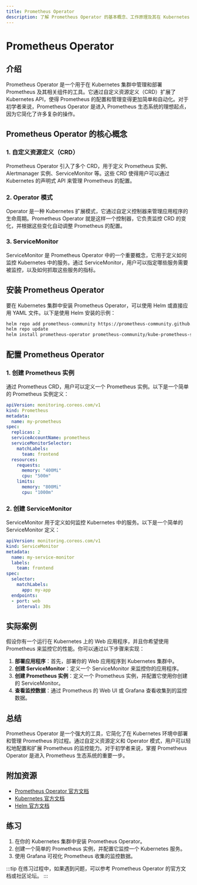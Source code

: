 ```yaml
---
title: Prometheus Operator
description: 了解 Prometheus Operator 的基本概念、工作原理及其在 Kubernetes 环境中的实际应用。
---
```


# Prometheus Operator

## 介绍

Prometheus Operator 是一个用于在 Kubernetes 集群中管理和部署 Prometheus 及其相关组件的工具。它通过自定义资源定义（CRD）扩展了 Kubernetes API，使得 Prometheus 的配置和管理变得更加简单和自动化。对于初学者来说，Prometheus Operator 是进入 Prometheus 生态系统的理想起点，因为它简化了许多复杂的操作。

## Prometheus Operator 的核心概念

### 1. 自定义资源定义（CRD）

Prometheus Operator 引入了多个 CRD，用于定义 Prometheus 实例、Alertmanager 实例、ServiceMonitor 等。这些 CRD 使得用户可以通过 Kubernetes 的声明式 API 来管理 Prometheus 的配置。

### 2. Operator 模式

Operator 是一种 Kubernetes 扩展模式，它通过自定义控制器来管理应用程序的生命周期。Prometheus Operator 就是这样一个控制器，它负责监控 CRD 的变化，并根据这些变化自动调整 Prometheus 的配置。

### 3. ServiceMonitor

ServiceMonitor 是 Prometheus Operator 中的一个重要概念，它用于定义如何监控 Kubernetes 中的服务。通过 ServiceMonitor，用户可以指定哪些服务需要被监控，以及如何抓取这些服务的指标。

## 安装 Prometheus Operator

要在 Kubernetes 集群中安装 Prometheus Operator，可以使用 Helm 或直接应用 YAML 文件。以下是使用 Helm 安装的示例：

```bash
helm repo add prometheus-community https://prometheus-community.github.io/helm-charts
helm repo update
helm install prometheus-operator prometheus-community/kube-prometheus-stack
```

## 配置 Prometheus Operator

### 1. 创建 Prometheus 实例

通过 Prometheus CRD，用户可以定义一个 Prometheus 实例。以下是一个简单的 Prometheus 实例定义：

```yaml
apiVersion: monitoring.coreos.com/v1
kind: Prometheus
metadata:
  name: my-prometheus
spec:
  replicas: 2
  serviceAccountName: prometheus
  serviceMonitorSelector:
    matchLabels:
      team: frontend
  resources:
    requests:
      memory: "400Mi"
      cpu: "500m"
    limits:
      memory: "800Mi"
      cpu: "1000m"
```

### 2. 创建 ServiceMonitor

ServiceMonitor 用于定义如何监控 Kubernetes 中的服务。以下是一个简单的 ServiceMonitor 定义：

```yaml
apiVersion: monitoring.coreos.com/v1
kind: ServiceMonitor
metadata:
  name: my-service-monitor
  labels:
    team: frontend
spec:
  selector:
    matchLabels:
      app: my-app
  endpoints:
  - port: web
    interval: 30s
```

## 实际案例

假设你有一个运行在 Kubernetes 上的 Web 应用程序，并且你希望使用 Prometheus 来监控它的性能。你可以通过以下步骤来实现：

1. **部署应用程序**：首先，部署你的 Web 应用程序到 Kubernetes 集群中。
2. **创建 ServiceMonitor**：定义一个 ServiceMonitor 来监控你的应用程序。
3. **创建 Prometheus 实例**：定义一个 Prometheus 实例，并配置它使用你创建的 ServiceMonitor。
4. **查看监控数据**：通过 Prometheus 的 Web UI 或 Grafana 查看收集到的监控数据。

## 总结

Prometheus Operator 是一个强大的工具，它简化了在 Kubernetes 环境中部署和管理 Prometheus 的过程。通过自定义资源定义和 Operator 模式，用户可以轻松地配置和扩展 Prometheus 的监控能力。对于初学者来说，掌握 Prometheus Operator 是进入 Prometheus 生态系统的重要一步。

## 附加资源

- [Prometheus Operator 官方文档](https://prometheus-operator.dev/)
- [Kubernetes 官方文档](https://kubernetes.io/docs/home/)
- [Helm 官方文档](https://helm.sh/docs/)

## 练习

1. 在你的 Kubernetes 集群中安装 Prometheus Operator。
2. 创建一个简单的 Prometheus 实例，并配置它监控一个 Kubernetes 服务。
3. 使用 Grafana 可视化 Prometheus 收集的监控数据。

:::tip
在练习过程中，如果遇到问题，可以参考 Prometheus Operator 的官方文档或社区论坛。
:::